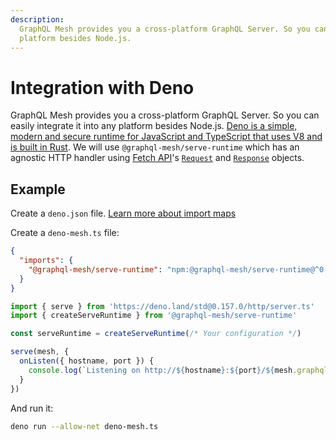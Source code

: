 ```yaml
---
description:
  GraphQL Mesh provides you a cross-platform GraphQL Server. So you can easily integrate it into any
  platform besides Node.js.
---
```


# Integration with Deno

GraphQL Mesh provides you a cross-platform GraphQL Server. So you can easily integrate it into any
platform besides Node.js.
[Deno is a simple, modern and secure runtime for JavaScript and TypeScript that uses V8 and is built in Rust](https://deno.land/).
We will use `@graphql-mesh/serve-runtime` which has an agnostic HTTP handler using
[Fetch API](https://developer.mozilla.org/en-US/docs/Web/API/Fetch_API/Using_Fetch)'s
[`Request`](https://developer.mozilla.org/en-US/docs/Web/API/Request) and
[`Response`](https://developer.mozilla.org/en-US/docs/Web/API/Response) objects.

## Example

Create a `deno.json` file.
[Learn more about import maps](https://deno.land/manual/basics/import_maps)

Create a `deno-mesh.ts` file:

```json filename="deno.json" {3}
{
  "imports": {
    "@graphql-mesh/serve-runtime": "npm:@graphql-mesh/serve-runtime@^0.1.0"
  }
}
```

```ts filename="deno-mesh.ts"
import { serve } from 'https://deno.land/std@0.157.0/http/server.ts'
import { createServeRuntime } from '@graphql-mesh/serve-runtime'

const serveRuntime = createServeRuntime(/* Your configuration */)

serve(mesh, {
  onListen({ hostname, port }) {
    console.log(`Listening on http://${hostname}:${port}/${mesh.graphqlEndpoint}`)
  }
})
```

And run it:

```bash
deno run --allow-net deno-mesh.ts
```

